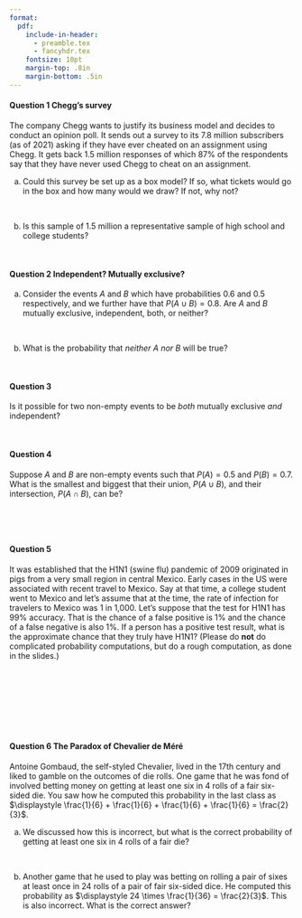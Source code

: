 ```yaml
---
format:
  pdf:
    include-in-header:
      - preamble.tex
      - fancyhdr.tex
    fontsize: 10pt
    margin-top: .8in
    margin-bottom: .5in
---
```


\thispagestyle{empty}

\begin{center}
\textsc{Stat 20: PS 3.3a} \\
\noindent\rule{12cm}{0.4pt}
\end{center}

#### Question 1 Chegg's survey

The company Chegg wants to justify its business model and decides to conduct an opinion poll. It sends out a survey to its 7.8 million subscribers (as of 2021) asking if they have ever cheated on an assignment using Chegg. It gets back 1.5 million responses of which 87% of the respondents say that they have never used Chegg to cheat on an assignment. 

(a) Could this survey be set up as a box model? If so, what tickets would go in the box and how many would we draw? If not, why not?

\

(b) Is this sample of 1.5 million a representative sample of high school and college students?

\

#### Question 2 Independent? Mutually exclusive?

(a) Consider the events $A$ and $B$ which have probabilities $0.6$ and $0.5$ respectively, and we further have that $P(A \cup B) = 0.8$. Are $A$ and $B$ mutually exclusive, independent, both, or neither?
\

\

(b) What is the probability that *neither* $A$ *nor* $B$ will be true?

\


#### Question 3

Is it possible for two non-empty events to be *both* mutually exclusive *and* independent?
\

\

#### Question 4

Suppose $A$ and $B$ are non-empty events such that $P(A) = 0.5$ and $P(B) = 0.7$.  What is the smallest and biggest that their union, $P(A \cup B)$, and their intersection, $P(A \cap B)$, can be?

\


\


#### Question 5

 It was established that the H1N1 (swine flu) pandemic of 2009 originated in pigs from a very small region in central Mexico. Early cases in the US were associated with recent travel to Mexico. Say at that time, a college student went to Mexico and let’s assume that at the time, the rate of infection for travelers to Mexico was 1 in 1,000. Let’s suppose that the test for H1N1 has 99% accuracy. That is the chance of a false positive is 1% and the chance of a false negative is also 1%. If a person has a positive test result, what is the approximate chance that they truly have H1N1? 
(Please do **not** do complicated probability computations, but do a rough computation, as done in the slides.)

\ 

\

\

\


#### Question 6 The Paradox of Chevalier de Méré

Antoine Gombaud, the self-styled Chevalier, lived in the 17th century and liked to gamble on the outcomes of die rolls. One game that he was fond of involved betting money on getting at least one six in 4 rolls of a fair six-sided die. You saw how he computed this probability in the last class as $\displaystyle \frac{1}{6} +  \frac{1}{6} +  \frac{1}{6} +  \frac{1}{6} =  \frac{2}{3}$. 

(a) We discussed how this is incorrect, but what is the correct probability of getting at least one six in 4 rolls of a fair die?

\

(b) Another game that he used to play was betting on rolling a pair of sixes at least once in 24 rolls of a pair of fair six-sided dice. He computed this probability as $\displaystyle 24 \times  \frac{1}{36} =  \frac{2}{3}$. This is also incorrect. What is the correct answer?
\

\

